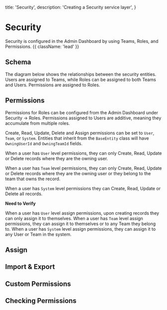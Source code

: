 
  title: 'Security',
  description: 'Creating a Security service layer',
}

# Security

Security is configured in the Admin Dashboard by using Teams, Roles, and Permissions. {{ className: 'lead' }}

## Schema

The diagram below shows the relationships between the security entities. Users are assigned to Teams, while Roles can be assigned to both Teams and Users. Permissions are assigned to Roles.

<DocImage image={imgSecuritySchema} full={false} />

## Permissions

Permissions for Roles can be configured from the Admin Dashboard under Security -> Roles. Permissions assigned to Users are additive, meaning they accumulate from multiple roles.

<DocImage image={imgEditRole} full={true} />

Create, Read, Update, Delete and Assign permissions can be set to `User`, `Team`, or `System`. Entities that inherit from the `BaseEntity` class will have `OwningUserId` and `OwningTeamId` fields.

When a user has `User` level permissions, they can only Create, Read, Update or Delete records where they are the owning user.

When a user has `Team` level permissions, they can only Create, Read, Update or Delete records where they are the owning user or they belong to the team that owns the record.

When a user has `System` level permissions they can Create, Read, Update or Delete all records.

**Need to Verify**

When a user has `User` level assign permissions, upon creating records they can only assign it to themselves.
When a user has `Team` level assign permissions, they can assign it to themselves or to any Team they belong to.
When a user has `System` level assign permissions, they can assign it to any User or Team in the system.

## Assign

## Import & Export

## Custom Permissions

## Checking Permissions
